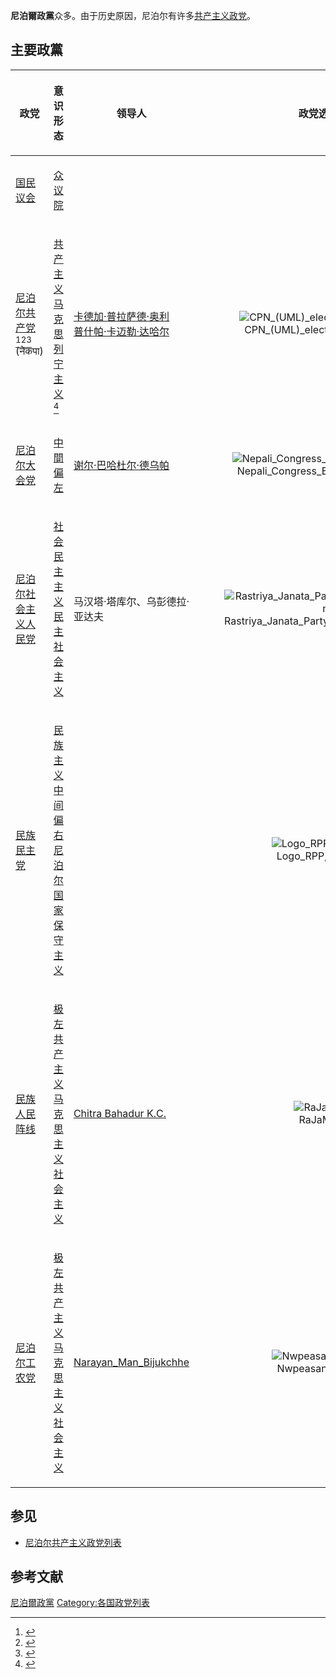 {{Update|time=2021-12-26T05:53:12+00:00}}
'''尼泊爾政黨'''众多。由于历史原因，尼泊尔有许多[[共产主义政党|共产主义政党]]。

==主要政黨==

{|class="wikitable"
! rowspan="2" |政党
! rowspan="2" |意识形态
! rowspan="2" |领导人
! rowspan="2" |政党选举标志
! rowspan="2" |建立年份
! colspan="2" |[[尼泊尔联邦议会|联邦议会席位]]
! rowspan="2" |[[尼泊尔|省议会]]
! rowspan="2" |地方议会
! rowspan="2" |备注
|-
![[国民议会_(尼泊尔)|国民议会]]
![[眾議院_(尼泊爾)|众议院]]
|-
|[[尼泊尔共产党_(2018年)|尼泊尔共产党]]<ref>{{Cite news|url=https://www.telesurtv.net/english/news/Nepal-Ruling-Leftist-Parties-Merge-into-Marxist-Leninist-Party-20180517-0005.html|title=Nepal: Ruling Leftist Parties Merge into Marxist Leninist Party|last=rfpl-MH|first=teleSUR /|access-date=2018-05-18|archive-date=2018-05-17|archive-url=https://web.archive.org/web/20180517202337/https://www.telesurtv.net/english/news/Nepal-Ruling-Leftist-Parties-Merge-into-Marxist-Leninist-Party-20180517-0005.html|dead-url=no}}</ref><ref name="thehimalayantimes.com">{{cite web|url=https://thehimalayantimes.com/kathmandu/uml-and-maoist-centre-to-form-nepal-communist-party-tomorrow/|title=UML and Maoist Centre to form Nepal Communist Party tomorrow|date=16 May 2018|publisher=|accessdate=2018-05-16|archive-date=2018-05-17|archive-url=https://web.archive.org/web/20180517152705/https://thehimalayantimes.com/kathmandu/uml-and-maoist-centre-to-form-nepal-communist-party-tomorrow/|dead-url=no}}</ref><ref>{{cite web|url=https://www.aninews.in/news/world/asia/nepal-left-alliance-unifies-to-form-single-party201805170253490001/|title=Nepal: Left alliance unifies to form single party|website=www.aninews.in|accessdate=2018-05-16|archive-date=2018-05-17|archive-url=https://web.archive.org/web/20180517013118/https://www.aninews.in/news/world/asia/nepal-left-alliance-unifies-to-form-single-party201805170253490001/|dead-url=no}}</ref>
{{Lang-ne|नेपाल कम्युनिष्ट पार्टी|label=none}} (नेकपा)
|[[共产主义|共产主义]]<br>[[马克思列宁主义|马克思列宁主义]]<ref>{{cite web |url=https://www.orfonline.org/expert-speak/xis-myanmar-visit-and-chinas-regional-diplomacy-60370/ |title=Xi’s Myanmar visit and China’s Regional Diplomacy |quote=President Xi’s visit to Nepal in October 2019 came when the ruling communist party in Nepal has consolidated power following the merger of two major '''left-wing parties to form Nepal Communist Party (NCP)''' in May 2018. |date=16 January 2020 |accessdate=9 February 2020 |publisher=Observer Research Foundation |archive-date=2021-03-08 |archive-url=https://web.archive.org/web/20210308205347/https://www.orfonline.org/expert-speak/xis-myanmar-visit-and-chinas-regional-diplomacy-60370/ |dead-url=no }}</ref>
|[[卡德加·普拉萨德·奥利|卡德加·普拉萨德·奥利]]<br>[[普什帕·卡迈勒·达哈尔|普什帕·卡迈勒·达哈尔]]
| style="text-align: center;"|[[File:CPN_(UML)_election_symbol_1.png|frameless]]
| style="text-align: center;"|[[2018年|2018年]]
|50
|174
|350
|19,539
|由[[尼泊尔共产党（联合马列）|尼泊尔共产党（联合马列）]]和[[尼泊尔共产党（毛主义中心）|尼泊尔共产党（毛主义中心）]]合并而成
|-
|[[尼泊尔大会党|尼泊尔大会党]]
{{Lang-ne|नेपाली काँग्रेस|label=none}} 
|[[中間偏左|中間偏左]]
|[[谢尔·巴哈杜尔·德乌帕|谢尔·巴哈杜尔·德乌帕]]
| style="text-align: center;"|[[File:Nepali_Congress_Election_Symbol.png|frameless]]
| style="text-align: center;"|[[1947年|1947年]]
|6
|63
|114
|11,915
|
|-
|[[尼泊尔社会主义人民党|尼泊尔社会主义人民党]]
{{Lang-ne|जनता समाजवादी पार्टी, नेपाल|label=none}}
|[[社会民主主义|社会民主主义]]<br>[[民主社会主义|民主社会主义]]
|马汉塔·塔库尔、乌彭德拉·亚达夫
| style="text-align: center;"|[[File:Rastriya_Janata_Party_electoral_symbol.png|frameless]]
| style="text-align: center;"|[[2020年|2020年]]
|3
|34
|68
|2,667
|
|-
|[[民族民主党_(尼泊尔)|民族民主党]]
{{Lang-ne|राष्ट्रिय प्रजातन्त्र पार्टी|label=none}}
|[[民族主义|民族主义]]<br>[[中间偏右|中间偏右]]<br>[[尼泊尔|尼泊尔]][[国家|国家]][[保守主义|保守主义]]
|{{le|卡迈勒·塔帕|Kamal Thapa}}<br>{{le|帕舒帕蒂·西布·拉纳·普拉|Pashupati Shamsher Jang Bahadur Rana|Pashupati SJB Rana}}<br>{{le|卡什·钱德拉·洛哈尼|Prakash Chandra Lohani}}
| style="text-align: center;" |[[File:Logo_RPP,_Nepal.png|frameless]]
| style="text-align: center;"|[[1990年|1990年]]
|0
|1
|4
|292
|
|-
|[[民族人民阵线|民族人民阵线]]
{{Lang-ne|राष्ट्रिय जनमोर्चा|label=none}}
|[[极左|极左]]<br>[[共产主义|共产主义]]<br>[[马克思主义|马克思主义]]<br>[[社会主义|社会主义]]
|[[Chitra_Bahadur_K.C.|Chitra Bahadur K.C.]]
| style="text-align: center;"|[[File:RaJaMo.png|frameless]]
| style="text-align: center;"|[[2006年|2006年]]
|0
|1
|4
|186
|
|-
|[[尼泊尔工农党|尼泊尔工农党]]
{{Lang-ne|नेपाल मजदुर किसान पार्टी|label=none}}
|[[極左派|极左]]<br>[[共产主义|共产主义]]<br>[[马克思主义|马克思主义]]<br>[[社会主义|社会主义]]
|[[Narayan_Man_Bijukchhe|Narayan_Man_Bijukchhe]]
| style="text-align: center;"|[[File:Nwpeasantsparty.svg|frameless]]
| style="text-align: center;"|[[1975年|1975年]]
|0
|1
|2
|99
|
|}

==参见==
*[[尼泊尔共产主义政党列表|尼泊尔共产主义政党列表]]

== 参考文献 ==
{{reflist}}

{{尼泊尔政党}}
[[Category:尼泊爾政黨|]]
[[Category:各国政党列表|Category:各国政党列表]]